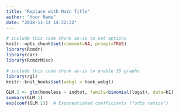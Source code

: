 ```yaml
---
title: "Replace with Main Title"
author: "Your Name"
date: "2018-11-14 14:32:32"
---
```



```r
# include this code chunk as-is to set options
knitr::opts_chunk$set(comment=NA, prompt=TRUE)
library(Rcmdr)
library(car)
library(RcmdrMisc)
```


```r
# include this code chunk as-is to enable 3D graphs
library(rgl)
knitr::knit_hooks$set(webgl = hook_webgl)
```

```r
GLM.1 <- glm(homeless ~ indtot, family=binomial(logit), data=h1)
summary(GLM.1)
exp(coef(GLM.1))  # Exponentiated coefficients ("odds ratios")
```


